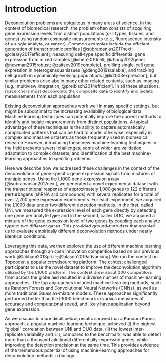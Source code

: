 
Introduction
============

<!-- 
Outline:
  - Traditional methods may be suboptimal, potentially limiting new discoveries
  - ML methods have potential but presents challenges in validation, adaptation, and identification of the best approach
  - For validation e profiled 6 plates worth of data with 122 perturbagens (shRNA and compounds)
-->

Deconvolution problems are ubiquitous in many areas of science. In the context of biomedical research, the problem often consists of acquiring gene expression levels from distinct populations (cell types, tissues, and genes) using random composite measurements (e.g., fluorescence intensity of a single analyte, or sensor). Common examples include the efficient generation of transcriptomic profiles [@subramanian2017next; @cleary2017efficient], measuring cell-type specific differential gene expression from mixed samples [@shen2010cell; @zhong2012gene; @newman2015robust; @zaitsev2019complete], profiling single-cell gene expression in heterogeneous tissues [@deng2019scalable], and tracking cell growth in dynamically evolving populations [@lu2003expression]; but similar problems arise also in many other related contexts, such as imaging [e.g., multiview integration, @preibisch2014efficient]. In all these situations, researchers must deconvolute the composite data to identify and isolate measurements from each population. 

Existing deconvolution approaches work well in many specific settings, but might be suboptimal to the increasing availability of biological data. Machine learning techniques can potentially improve the current methods to identify and isolate measurements from distinct populations. A typical advantage of these techniques is the ability to capture automatically complicated patterns that can be hard to model otherwise; especially in complex and massive datasets as those frequently used in biomedical research However, introducing these new machine-learning techniques in the field presents several challenges; some of which are validation, adaptation to complex datasets, and identification of the best machine-learning approaches to specific problems.

Here we describe how we addressed these challenges in the context of the deconvolution of gene-specific gene expression signals from mixtures of multiple genes. Using the L1000 gene-expression assay [@subramanian2017next], we generated a novel experimental dataset with the transcriptional response of approximately 1,000 genes to 122 different perturbagens (shRNA and compounds) with several replicates for a total of over 2,200 gene expression experiments. For each experiment, we acquired the L1000 data under two different detection methods. In the first, called UNI, we measured the expression level of each gene directly by detecting one gene per analyte type; and in the second, called DUO, we acquired a mixture of the gene expression level of two genes by coupling each analyte type to two different genes. This provided ground-truth data that enabled us to evaluate empirically different deconvolution methods under nearly identical conditions.

Leveraging this data, we then explored the use of different machine learning approaches through an open innovation competition based on our previous work [@lakhani2013prize; @blasco2019advancing]. We run the contest on Topcoder, a popular crowdsourcing platform. The contest challenged participants to use the novel dataset to improve the deconvolution algorithm utilized by the L1000 platform. The contest drew about 300 competitors from across the globe and resulted in a diverse number of machine-learning approaches. The top approaches included machine-learning methods, such as Random Forests and Convolutional Neural Networks (CNNs), as well as more traditional Gaussian-mixture models. These approaches significantly performed better than the L1000 benchmark in various measures of accuracy and computational speed, and likely have application beyond gene expression.

As we discuss in more detail below, results showed that a Random Forest approach, a popular machine-learning technique, achieved (i) the highest "global" correlation between UNI and DUO data, (ii) the lowest inter-replicate variability and (iii), compared to the benchmark, was able to detect more than a thousand additional differentially-expressed genes, while improving the detection precision at the same time. This provides evidence of the tremendous potential of using machine-learning approaches for deconvolution methods in biology. 

<!-- 
Here we describe how we addressed these challenges in the context of the deconvolution of gene-specific expression data using the L1000 gene expression assay [@subramanian2017next]. Using L1000, we generated a novel experimental dataset with the transcriptional response of approximately 1,000 genes to 122 different perturbagens (shRNA and compounds) with several replicates for each. We profiled these data from separate and mixed samples. used for the evaluation of different methods. We then describe the results of an open innovation competition [@lakhani2013prize; @blasco2019advancing] using the generated dataset to improve the deconvolution methods on L1000 data. The contest drew competitors from across the globe and resulted in a diversity of machine-learning approaches that significantly improved over the L1000 benchmark and likely have application beyond gene expression. 
 -->

 


<!-- 
Traditional deconvolution methods have a long history in biology, as well as in many other areas of science [ref]. 
While traditional methods seem to work well in specific applications in biology, they have several limitations as well [ref]. The recent success of machine learning in many pattern recognition tasks suggests that these methods could be effective in addressing deconvolution problems as well. This is because of the ability of ML techniques to discover patterns in complex and massive datasets of the size of many current datasets in biomedical research, such as the Connectivity Map (CMap). However, entering these new machine learning techniques in the field presents several challenges, including validation, adaptation to specific datasets, and identification of the best ML approaches to the problem.
 -->
  
<!-- 
We address theis problem in the context of xxxx. 
    - For evaluation, we generated a unique dataset of gene-expression data with ground truth 
      (which is now publicly available)  
    - To explore different approaches we used an open contest ($20,000 prize pool)    
-->
 
